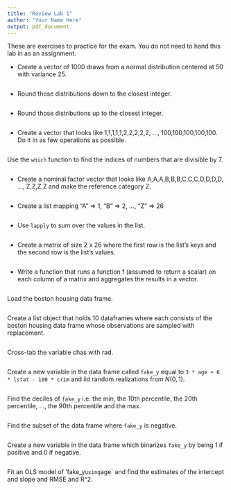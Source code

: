 ```yaml
---
title: "Review Lab 1"
author: "Your Name Here"
output: pdf_document
---
```


These are exercises to practice for the exam. You do not need to hand this lab in as an assignment.

* Create a vector of 1000 draws from a normal distribution centered at 50 with variance 25.

```r

```

* Round those distributions down to the closest integer.

```r

```

* Round those distributions up to the closest integer.

```r

```

* Create a vector that looks like 1,1,1,1,1,2,2,2,2,2, ..., 100,100,100,100,100. Do it in as few operations as possible.

```r

```

Use the `which` function to find the indices of numbers that are divisible by 7.

```r

```


* Create a nominal factor vector that looks like A,A,A,B,B,B,C,C,C,D,D,D,D, ..., Z,Z,Z,Z and make the reference category Z.

```r

```

* Create a list mapping "A" => 1, "B" => 2, ..., "Z" => 26

```r

```

* Use `lapply` to sum over the values in the list.

```r

```


* Create a matrix of size 2 x 26 where the first row is the list's keys and the second row is the list's values.

```r

```

* Write a function that runs a function f (assumed to return a scalar) on each column of a matrix and aggregates the results in a vector.

```r

```

Load the boston housing data frame.

```r

```

Create a list object that holds 10 dataframes where each consists of the boston housing data frame whose observations are sampled with replacement.

```r

```


Cross-tab the variable chas with rad.


```r

```

Create a new variable in the data frame called `fake_y` equal to `3 * age + 6 * lstat - 100 * crim` and iid random realizations from $N(0,1)$.

```r

```

Find the deciles of `fake_y` i.e. the min, the 10th percentile, the 20th percentile, ..., the 90th percentile and the max.

```r

```


Find the subset of the data frame where `fake_y` is negative.

```r

```


Create a new variable in the data frame which binarizes `fake_y` by being 1 if positive and 0 if negative.

```r

```
Fit an OLS model of 'fake_y` using `age` and find the estimates of the intercept and slope and RMSE and R^2.

```r

```











































